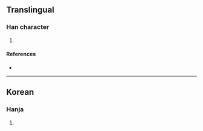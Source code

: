 {{character info/new}}
==Translingual==

===Han character===
{{Han char|rn=5|rad=乙|as=03|sn=4|four=40717|canj=GN|ids=⿱士乙}}

# {{defn|Han|sort=乙03}}

====References====
* {{Han ref|kx=0084.071|dkj=|dj=|hdz=|uh=340A|ud=13322|bh=|bd=}}

----

==Korean==

===Hanja===
{{ko-hanja|hangeul=살|rv=sal|mr=sal|y=sal}}

# {{defn|lang=ko|sort=乙03}}